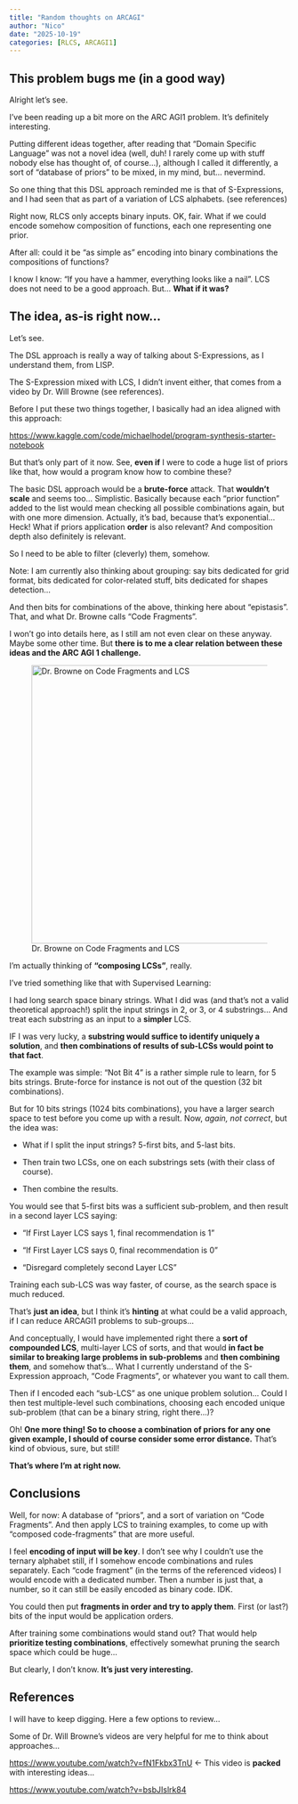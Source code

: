 ```yaml
---
title: "Random thoughts on ARCAGI"
author: "Nico"
date: "2025-10-19"
categories: [RLCS, ARCAGI1]
---
```


## This problem bugs me (in a good way)

Alright let's see.

I've been reading up a bit more on the ARC AGI1 problem. It's definitely interesting.

Putting different ideas together, after reading that "Domain Specific Language" was not a novel idea (well, duh! I rarely come up with stuff nobody else has thought of, of course...), although I called it differently, a sort of "database of priors" to be mixed, in my mind, but... nevermind.

So one thing that this DSL approach reminded me is that of S-Expressions, and I had seen that as part of a variation of LCS alphabets. (see references)

Right now, RLCS only accepts binary inputs. OK, fair. What if we could encode somehow composition of functions, each one representing one prior.

After all: could it be "as simple as" encoding into binary combinations the compositions of functions?

I know I know: "If you have a hammer, everything looks like a nail". LCS does not need to be a good approach. But... **What if it was?**

## The idea, as-is right now...

Let's see.

The DSL approach is really a way of talking about S-Expressions, as I understand them, from LISP.

The S-Expression mixed with LCS, I didn't invent either, that comes from a video by Dr. Will Browne (see references).

Before I put these two things together, I basically had an idea aligned with this approach:

<https://www.kaggle.com/code/michaelhodel/program-synthesis-starter-notebook>

But that's only part of it now. See, **even if** I were to code a huge list of priors like that, how would a program know how to combine these?

The basic DSL approach would be a **brute-force** attack. That **wouldn't scale** and seems too... Simplistic. Basically because each "prior function" added to the list would mean checking all possible combinations again, but with one more dimension. Actually, it's bad, because that's exponential... Heck! What if priors application **order** is also relevant? And composition depth also definitely is relevant.

So I need to be able to filter (cleverly) them, somehow.

Note: I am currently also thinking about grouping: say bits dedicated for grid format, bits dedicated for color-related stuff, bits dedicated for shapes detection...

And then bits for combinations of the above, thinking here about "epistasis". That, and what Dr. Browne calls "Code Fragments".

I won't go into details here, as I still am not even clear on these anyway. Maybe some other time. But **there is to me a clear relation between these ideas and the ARC AGI 1 challenge.**

![Dr. Browne on Code Fragments and LCS](Video_Intro_CodeFragments.png){width="500"}

I'm actually thinking of **"composing LCSs"**, really.

I've tried something like that with Supervised Learning:

I had long search space binary strings. What I did was (and that's not a valid theoretical approach!) split the input strings in 2, or 3, or 4 substrings... And treat each substring as an input to a **simpler** LCS.

IF I was very lucky, a **substring would suffice to identify uniquely a solution**, and **then combinations of results of sub-LCSs would point to that fact**.

The example was simple: "Not Bit 4" is a rather simple rule to learn, for 5 bits strings. Brute-force for instance is not out of the question (32 bit combinations).

But for 10 bits strings (1024 bits combinations), you have a larger search space to test before you come up with a result. Now, *again, not correct*, but the idea was:

-   What if I split the input strings? 5-first bits, and 5-last bits.

-   Then train two LCSs, one on each substrings sets (with their class of course).

-   Then combine the results.

You would see that 5-first bits was a sufficient sub-problem, and then result in a second layer LCS saying:

-   "If First Layer LCS says 1, final recommendation is 1"

-   "If First Layer LCS says 0, final recommendation is 0"

-   "Disregard completely second Layer LCS"

Training each sub-LCS was way faster, of course, as the search space is much reduced.

That's **just an idea**, but I think it's **hinting** at what could be a valid approach, if I can reduce ARCAGI1 problems to sub-groups...

And conceptually, I would have implemented right there a **sort of compounded LCS**, multi-layer LCS of sorts, and that would **in fact be similar to breaking large problems in sub-problems** and **then combining them**, and somehow that's... What I currently understand of the S-Expression approach, "Code Fragments", or whatever you want to call them.

Then if I encoded each "sub-LCS" as one unique problem solution... Could I then test multiple-level such combinations, choosing each encoded unique sub-problem (that can be a binary string, right there...)?

Oh! **One more thing! So to choose a combination of priors for any one given example, I should of course consider some error distance.** That's kind of obvious, sure, but still!

**That's where I'm at right now.**

## Conclusions

Well, for now: A database of "priors", and a sort of variation on "Code Fragments". And then apply LCS to training examples, to come up with "composed code-fragments" that are more useful.

I feel **encoding of input will be key**. I don't see why I couldn't use the ternary alphabet still, if I somehow encode combinations and rules separately. Each "code fragment" (in the terms of the referenced videos) I would encode with a dedicated number. Then a number is just that, a number, so it can still be easily encoded as binary code. IDK.

You could then put **fragments in order and try to apply them**. First (or last?) bits of the input would be application orders.

After training some combinations would stand out? That would help **prioritize testing combinations**, effectively somewhat pruning the search space which could be huge...

But clearly, I don't know. **It's just very interesting.**

## References

I will have to keep digging. Here a few options to review...

Some of Dr. Will Browne's videos are very helpful for me to think about approaches...

<https://www.youtube.com/watch?v=fN1Fkbx3TnU> \<- This video is **packed** with interesting ideas...

<https://www.youtube.com/watch?v=bsbJIslrk84>
